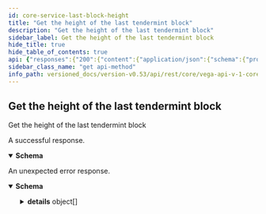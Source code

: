 ```yaml
---
id: core-service-last-block-height
title: "Get the height of the last tendermint block"
description: "Get the height of the last tendermint block"
sidebar_label: Get the height of the last tendermint block
hide_title: true
hide_table_of_contents: true
api: {"responses":{"200":{"content":{"application/json":{"schema":{"properties":{"hash":{"title":"last block hash","type":"string"},"height":{"format":"uint64","title":"last block height","type":"string"},"spamPowDifficulty":{"format":"int64","title":"the difficulty of the proof of work (target number of zeros)","type":"integer"},"spamPowHashFunction":{"title":"supported proof of work hash function","type":"string"},"spamPowIncreasingDifficulty":{"title":"is increasing difficulty allowed for using the same height for more than `spam_pow_number_of_past_blocks` transactions","type":"boolean"},"spamPowNumberOfPastBlocks":{"format":"int64","title":"supported proof of work number of blocks behind current height allowed","type":"integer"},"spamPowNumberOfTxPerBlock":{"format":"int64","title":"allowed number of transactions per block","type":"integer"}},"title":"A response with the height of the last block processed by\ntendermint","type":"object"}}},"description":"A successful response."},"default":{"content":{"application/json":{"schema":{"properties":{"code":{"format":"int32","type":"integer"},"details":{"items":{"additionalProperties":{},"properties":{"@type":{"type":"string"}},"type":"object"},"type":"array"},"message":{"type":"string"}},"type":"object"}}},"description":"An unexpected error response."}},"tags":["CoreService"],"operationId":"CoreService_LastBlockHeight","description":"Get the height of the last tendermint block","method":"get","path":"/blockchain/height","servers":[{"url":"http://vega-data-rest.chorus.one"},{"url":"http://vega.xprv.io/datanode"},{"url":"http://nala.mainnet.vega.community:3009"},{"url":"http://commodum.mainnet.vega.community:3009"},{"url":"http://lovali.mainnet.vega.community:3009"},{"url":"http://b-harvest.mainnet.vega.community:3009"},{"url":"http://staking-facilities.mainnet.vega.community:3009"},{"url":"http://figment.mainnet.vega.community:3009"},{"url":"http://nodes-guru.mainnet.vega.community:3009"},{"url":"http://p2p.mainnet.vega.community:3009"},{"url":"http://rockaway.mainnet.vega.community:3009"},{"url":"http://greenfield-one.mainnet.vega.community:3009"},{"url":"http://ryabina.mainnet.vega.community:3009"}],"info":{"title":"vega/api/v1/core.proto","version":"0.53.0"},"postman":{"name":"Get the height of the last tendermint block","description":{"type":"text/plain"},"url":{"path":["blockchain","height"],"host":["{{baseUrl}}"],"query":[],"variable":[]},"header":[{"key":"Accept","value":"application/json"}],"method":"GET"}}
sidebar_class_name: "get api-method"
info_path: versioned_docs/version-v0.53/api/rest/core/vega-api-v-1-core-proto
---
```



## Get the height of the last tendermint block



Get the height of the last tendermint block

<div><ApiTabs><TabItem label={"200"} value={"200"}><div>

A successful response.

</div><div><MimeTabs groupId={"mime-type"}><TabItem label={"application/json"} value={"application/json"}><SchemaTabs groupId={"schema-tabs"}><TabItem label={"Schema"} value={"Schema"}><details style={{}} data-collapsed={false} open={true}><summary style={{"textAlign":"left"}}><strong>Schema</strong></summary><div style={{"textAlign":"left","marginLeft":"1rem"}}></div><ul style={{"marginLeft":"1rem"}}><SchemaItem collapsible={false} name={"hash"} required={false} schemaDescription={undefined} schemaName={"last block hash"} qualifierMessage={undefined} defaultValue={undefined}></SchemaItem><SchemaItem collapsible={false} name={"height"} required={false} schemaDescription={undefined} schemaName={"uint64"} qualifierMessage={undefined} defaultValue={undefined}></SchemaItem><SchemaItem collapsible={false} name={"spamPowDifficulty"} required={false} schemaDescription={undefined} schemaName={"int64"} qualifierMessage={undefined} defaultValue={undefined}></SchemaItem><SchemaItem collapsible={false} name={"spamPowHashFunction"} required={false} schemaDescription={undefined} schemaName={"supported proof of work hash function"} qualifierMessage={undefined} defaultValue={undefined}></SchemaItem><SchemaItem collapsible={false} name={"spamPowIncreasingDifficulty"} required={false} schemaDescription={undefined} schemaName={"is increasing difficulty allowed for using the same height for more than `spam_pow_number_of_past_blocks` transactions"} qualifierMessage={undefined} defaultValue={undefined}></SchemaItem><SchemaItem collapsible={false} name={"spamPowNumberOfPastBlocks"} required={false} schemaDescription={undefined} schemaName={"int64"} qualifierMessage={undefined} defaultValue={undefined}></SchemaItem><SchemaItem collapsible={false} name={"spamPowNumberOfTxPerBlock"} required={false} schemaDescription={undefined} schemaName={"int64"} qualifierMessage={undefined} defaultValue={undefined}></SchemaItem></ul></details></TabItem><TabItem label={"Example (from schema)"} value={"Example (from schema)"}><ResponseSamples responseExample={"{\n  \"hash\": \"string\",\n  \"height\": \"string\",\n  \"spamPowDifficulty\": 0,\n  \"spamPowHashFunction\": \"string\",\n  \"spamPowIncreasingDifficulty\": true,\n  \"spamPowNumberOfPastBlocks\": 0,\n  \"spamPowNumberOfTxPerBlock\": 0\n}"} language={"json"}></ResponseSamples></TabItem></SchemaTabs></TabItem></MimeTabs></div></TabItem><TabItem label={"default"} value={"default"}><div>

An unexpected error response.

</div><div><MimeTabs groupId={"mime-type"}><TabItem label={"application/json"} value={"application/json"}><SchemaTabs groupId={"schema-tabs"}><TabItem label={"Schema"} value={"Schema"}><details style={{}} data-collapsed={false} open={true}><summary style={{"textAlign":"left"}}><strong>Schema</strong></summary><div style={{"textAlign":"left","marginLeft":"1rem"}}></div><ul style={{"marginLeft":"1rem"}}><SchemaItem collapsible={false} name={"code"} required={false} schemaDescription={undefined} schemaName={"int32"} qualifierMessage={undefined} defaultValue={undefined}></SchemaItem><SchemaItem collapsible={true} className={"schemaItem"}><details style={{}}><summary style={{}}><strong>details</strong><span style={{"opacity":"0.6"}}> object[]</span></summary><div style={{"marginLeft":"1rem"}}><SchemaItem collapsible={false} name={"@type"} required={false} schemaDescription={undefined} schemaName={"string"} qualifierMessage={undefined} defaultValue={undefined}></SchemaItem></div></details></SchemaItem><SchemaItem collapsible={false} name={"message"} required={false} schemaDescription={undefined} schemaName={"string"} qualifierMessage={undefined} defaultValue={undefined}></SchemaItem></ul></details></TabItem><TabItem label={"Example (from schema)"} value={"Example (from schema)"}><ResponseSamples responseExample={"{\n  \"code\": 0,\n  \"details\": [\n    {\n      \"@type\": \"string\"\n    }\n  ],\n  \"message\": \"string\"\n}"} language={"json"}></ResponseSamples></TabItem></SchemaTabs></TabItem></MimeTabs></div></TabItem></ApiTabs></div>
      